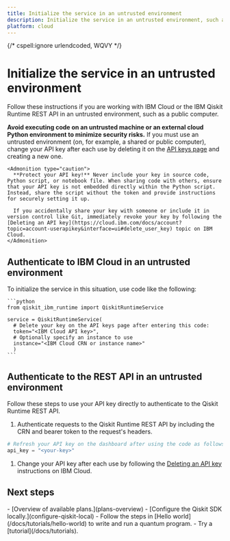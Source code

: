 ```yaml
---
title: Initialize the service in an untrusted environment
description: Initialize the service in an untrusted environment, such as a public computer
platform: cloud
---
```


{/* cspell:ignore urlendcoded, WQVY */}

# Initialize the service in an untrusted environment

Follow these instructions if you are working with IBM Cloud or the IBM Qiskit Runtime REST API in an untrusted environment, such as a public computer.

**Avoid executing code on an untrusted machine or an external cloud Python environment to minimize security risks.** If you must use an untrusted environment (on, for example, a shared or public computer), change your API key after each use by deleting it on the [API keys page](https://cloud.ibm.com/iam/apikeys) and creating a new one.

    <Admonition type="caution">
      **Protect your API key!** Never include your key in source code, Python script, or notebook file. When sharing code with others, ensure that your API key is not embedded directly within the Python script. Instead, share the script without the token and provide instructions for securely setting it up.

      If you accidentally share your key with someone or include it in version control like Git, immediately revoke your key by following the [Deleting an API key](https://cloud.ibm.com/docs/account?topic=account-userapikey&interface=ui#delete_user_key) topic on IBM Cloud.
    </Admonition>

## Authenticate to IBM Cloud in an untrusted environment

To initialize the service in this situation, use code like the following:

    ```python
    from qiskit_ibm_runtime import QiskitRuntimeService

    service = QiskitRuntimeService(
      # Delete your key on the API keys page after entering this code:
      token="<IBM Cloud API key>",
      # Optionally specify an instance to use
      instance="<IBM Cloud CRN or instance name>"
      )
    ```

<span id="rest-untrusted"></span>
## Authenticate to the REST API in an untrusted environment


Follow these steps to use your API key directly to authenticate to the Qiskit Runtime REST API.

1. Authenticate requests to the Qiskit Runtime REST API by including the CRN and bearer token to the request's headers.

  ```python
  # Refresh your API key on the dashboard after using the code as follows:
  api_key = "<your-key>"
  ```

1. Change your API key after each use by following the [Deleting an API key](https://cloud.ibm.com/docs/account?topic=account-userapikey&interface=ui#delete_user_key) instructions on IBM Cloud.

## Next steps

<Admonition type="tip" title="Recommendations">
  -  [Overview of available plans.](plans-overview)
  -  [Configure the Qiskit SDK locally.](configure-qiskit-local)
  -  Follow the steps in [Hello world](/docs/tutorials/hello-world) to write and run a quantum program.
  -  Try a [tutorial](/docs/tutorials).
</Admonition>